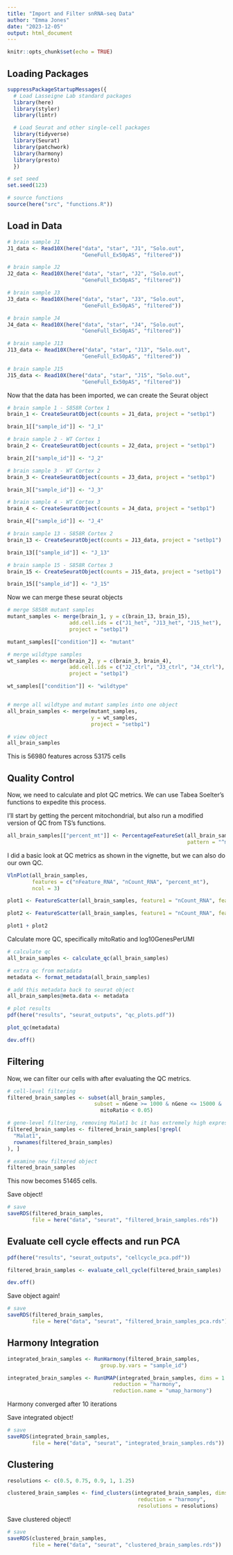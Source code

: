 ```yaml
---
title: "Import and Filter snRNA-seq Data"
author: "Emma Jones"
date: "2023-12-05"
output: html_document
---
```


```r
knitr::opts_chunk$set(echo = TRUE)
```

## Loading Packages

```r
suppressPackageStartupMessages({
  # Load Lasseigne Lab standard packages
  library(here)
  library(styler)
  library(lintr)

  # Load Seurat and other single-cell packages
  library(tidyverse)
  library(Seurat)
  library(patchwork)
  library(harmony)
  library(presto)
  })

# set seed
set.seed(123)

# source functions
source(here("src", "functions.R"))
```

## Load in Data

```r
# brain sample J1
J1_data <- Read10X(here("data", "star", "J1", "Solo.out",
                        "GeneFull_Ex50pAS", "filtered"))

# brain sample J2
J2_data <- Read10X(here("data", "star", "J2", "Solo.out",
                        "GeneFull_Ex50pAS", "filtered"))

# brain sample J3
J3_data <- Read10X(here("data", "star", "J3", "Solo.out",
                        "GeneFull_Ex50pAS", "filtered"))

# brain sample J4
J4_data <- Read10X(here("data", "star", "J4", "Solo.out",
                        "GeneFull_Ex50pAS", "filtered"))

# brain sample J13
J13_data <- Read10X(here("data", "star", "J13", "Solo.out",
                        "GeneFull_Ex50pAS", "filtered"))

# brain sample J15
J15_data <- Read10X(here("data", "star", "J15", "Solo.out",
                        "GeneFull_Ex50pAS", "filtered"))

```

Now that the data has been imported, we can create the Seurat object

```r
# brain sample 1 - S858R Cortex 1
brain_1 <- CreateSeuratObject(counts = J1_data, project = "setbp1")

brain_1[["sample_id"]] <- "J_1"

# brain sample 2 - WT Cortex 1
brain_2 <- CreateSeuratObject(counts = J2_data, project = "setbp1")

brain_2[["sample_id"]] <- "J_2"

# brain sample 3 - WT Cortex 2
brain_3 <- CreateSeuratObject(counts = J3_data, project = "setbp1")

brain_3[["sample_id"]] <- "J_3"

# brain sample 4 - WT Cortex 3
brain_4 <- CreateSeuratObject(counts = J4_data, project = "setbp1")

brain_4[["sample_id"]] <- "J_4"

# brain sample 13 - S858R Cortex 2
brain_13 <- CreateSeuratObject(counts = J13_data, project = "setbp1")

brain_13[["sample_id"]] <- "J_13"

# brain sample 15 - S858R Cortex 3
brain_15 <- CreateSeuratObject(counts = J15_data, project = "setbp1")

brain_15[["sample_id"]] <- "J_15"
```

Now we can merge these seurat objects

```r
# merge S858R mutant samples
mutant_samples <- merge(brain_1, y = c(brain_13, brain_15),
                    add.cell.ids = c("J1_het", "J13_het", "J15_het"),
                    project = "setbp1")

mutant_samples[["condition"]] <- "mutant"

# merge wildtype samples
wt_samples <- merge(brain_2, y = c(brain_3, brain_4),
                    add.cell.ids = c("J2_ctrl", "J3_ctrl", "J4_ctrl"),
                    project = "setbp1")

wt_samples[["condition"]] <- "wildtype"


# merge all wildtype and mutant samples into one object
all_brain_samples <- merge(mutant_samples,
                           y = wt_samples,
                           project = "setbp1")

# view object
all_brain_samples
```

This is 56980 features across 53175 cells

## Quality Control

Now, we need to calculate and plot QC metrics. We can use Tabea Soelter's functions to expedite this process.

I'll start by getting the percent mitochondrial, but also run a modified version of QC from TS's functions.

```r
all_brain_samples[["percent_mt"]] <- PercentageFeatureSet(all_brain_samples,
                                                          pattern = "^mt-")
```

I did a basic look at QC metrics as shown in the vignette, but we can also do our own QC.

```r
VlnPlot(all_brain_samples,
        features = c("nFeature_RNA", "nCount_RNA", "percent_mt"),
        ncol = 3)

plot1 <- FeatureScatter(all_brain_samples, feature1 = "nCount_RNA", feature2 = "percent_mt")

plot2 <- FeatureScatter(all_brain_samples, feature1 = "nCount_RNA", feature2 = "nFeature_RNA")

plot1 + plot2
```

Calculate more QC, specifically mitoRatio and log10GenesPerUMI

```r
# calculate qc
all_brain_samples <- calculate_qc(all_brain_samples)

# extra qc from metadata
metadata <- format_metadata(all_brain_samples)

# add this metadata back to seurat object
all_brain_samples@meta.data <- metadata

# plot results
pdf(here("results", "seurat_outputs", "qc_plots.pdf"))

plot_qc(metadata)

dev.off()
```

## Filtering

Now, we can filter our cells with after evaluating the QC metrics.

```r
# cell-level filtering
filtered_brain_samples <- subset(all_brain_samples,
                            subset = nGene >= 1000 & nGene <= 15000 &
                              mitoRatio < 0.05)

# gene-level filtering, removing Malat1 bc it has extremely high expression
filtered_brain_samples <- filtered_brain_samples[!grepl(
  "Malat1",
  rownames(filtered_brain_samples)
), ]

# examine new filtered object
filtered_brain_samples
```

This now becomes 51465 cells.

Save object!

```r
# save
saveRDS(filtered_brain_samples,
        file = here("data", "seurat", "filtered_brain_samples.rds"))
```

## Evaluate cell cycle effects and run PCA

```r

pdf(here("results", "seurat_outputs", "cellcycle_pca.pdf"))

filtered_brain_samples <- evaluate_cell_cycle(filtered_brain_samples)

dev.off()

```

Save object again!

```r
# save
saveRDS(filtered_brain_samples,
        file = here("data", "seurat", "filtered_brain_samples_pca.rds"))
```

## Harmony Integration

```r

integrated_brain_samples <- RunHarmony(filtered_brain_samples,
                              group.by.vars = "sample_id")

integrated_brain_samples <- RunUMAP(integrated_brain_samples, dims = 1:25,
                                  reduction = "harmony",
                                  reduction.name = "umap_harmony")

```

Harmony converged after 10 iterations

Save integrated object!

```r
# save
saveRDS(integrated_brain_samples,
        file = here("data", "seurat", "integrated_brain_samples.rds"))
```

## Clustering

```r

resolutions <- c(0.5, 0.75, 0.9, 1, 1.25)

clustered_brain_samples <- find_clusters(integrated_brain_samples, dims = 1:25,
                                          reduction = "harmony",
                                          resolutions = resolutions)

```

Save clustered object!

```r
# save
saveRDS(clustered_brain_samples,
        file = here("data", "seurat", "clustered_brain_samples.rds"))
```
